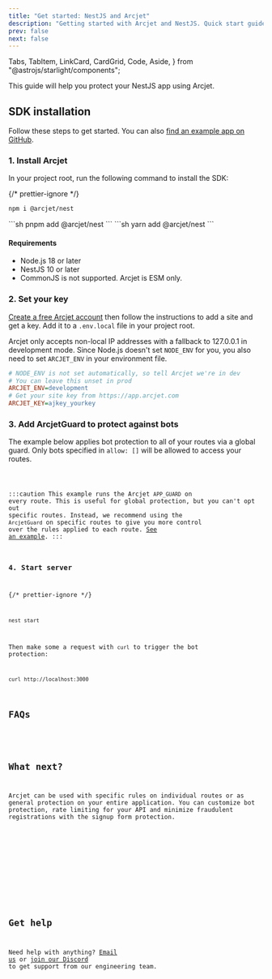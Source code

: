 ```yaml
---
title: "Get started: NestJS and Arcjet"
description: "Getting started with Arcjet and NestJS. Quick start guide for adding rate limiting, bot protection, and email validation to your NestJS app."
prev: false
next: false
---
```


  Tabs,
  TabItem,
  LinkCard,
  CardGrid,
  Code,
  Aside,
} from "@astrojs/starlight/components";

This guide will help you protect your NestJS app using Arcjet.

<WhatIsArcjet />

## SDK installation

Follow these steps to get started. You can also [find an example app on
GitHub](https://github.com/arcjet/arcjet-js/tree/main/examples/nestjs).

### 1. Install Arcjet

In your project root, run the following command to install the SDK:

{/* prettier-ignore */}
<Tabs>
<TabItem label="npm">
```sh
npm i @arcjet/nest
```
</TabItem>
<TabItem label="pnpm">
```sh
pnpm add @arcjet/nest
```
</TabItem>
<TabItem label="yarn">
```sh
yarn add @arcjet/nest
```
</TabItem>
</Tabs>

#### Requirements

- Node.js 18 or later
- NestJS 10 or later
- CommonJS is not supported. Arcjet is ESM only.

### 2. Set your key

[Create a free Arcjet account](https://app.arcjet.com) then follow the
instructions to add a site and get a key. Add it to a `.env.local` file in your
project root.

Arcjet only accepts non-local IP addresses with a fallback to 127.0.0.1 in
development mode. Since Node.js doesn't set `NODE_ENV` for you, you also need to
set `ARCJET_ENV` in your environment file.

```ini title=".env.local"
# NODE_ENV is not set automatically, so tell Arcjet we're in dev
# You can leave this unset in prod
ARCJET_ENV=development
# Get your site key from https://app.arcjet.com
ARCJET_KEY=ajkey_yourkey
```

### 3. Add ArcjetGuard to protect against bots

The example below applies bot protection to all of your routes via a global
guard. Only bots specified in `allow: []` will be allowed to access your routes.

<Code code={Step3TS} lang="ts" title="/src/main.ts" />

:::caution
This example runs the Arcjet `APP_GUARD` on every route. This is useful for
global protection, but you can't opt out specific routes. Instead, we recommend
using the `ArcjetGuard` on specific routes to give you more control over the
rules applied to each route. [See an example](https://github.com/arcjet/arcjet-js/blob/39db93e02a55787f63c21e69b67a922646d2101c/examples/nestjs/src/detect-bot/detect-bot.controller.ts).
:::

### 4. Start server

{/* prettier-ignore */}
```sh
nest start
```

Then make some a request with `curl` to trigger the bot protection:

```sh
curl http://localhost:3000
```

## FAQs

<FAQs />

## What next?

Arcjet can be used with specific rules on individual routes or as general
protection on your entire application. You can customize bot protection, rate
limiting for your API and minimize fraudulent registrations with the signup form
protection.

<CardGrid>
  <LinkCard
    title="Example app"
    href="https://github.com/arcjet/arcjet-js/blob/main/examples/nestjs"
    description="Check out our NestJS example code in GitHub."
  ></LinkCard>
  <LinkCard
    title="Arcjet Shield"
    href="/shield/quick-start/nodejs"
    description="Protect your app from common attacks."
  />
  <LinkCard
    title="Bot protection"
    href="/bot-protection/quick-start/nodejs"
    description="Protect your app from bots and scrapers."
  />
  <LinkCard
    title="Rate limiting"
    href="/rate-limiting/reference/nodejs"
    description="Protect your app from abuse."
  />
  <LinkCard
    title="Email validation"
    href="/email-validation/quick-start/nodejs"
    description="Minimize fraudulent registrations."
  />
  <LinkCard
    title="SDK reference"
    href="/reference/nodejs"
    description="Node.js SDK reference guide."
  />
  <LinkCard
    title="Testing"
    href="/testing"
    description="Write tests for your rules."
  />
</CardGrid>

## Get help

Need help with anything? [Email us](mailto:support@arcjet.com) or [join our
Discord](https://discord.gg/TPra6jqZDC) to get support from our
engineering team.

<Comments />
